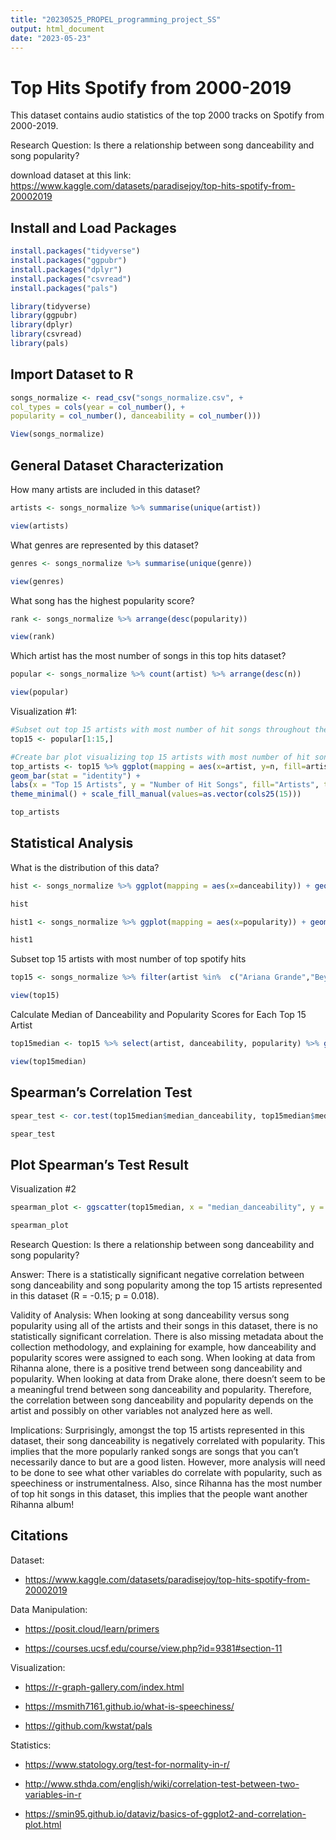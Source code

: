 ```yaml
---
title: "20230525_PROPEL_programming_project_SS"
output: html_document
date: "2023-05-23"
---
```


# **Top Hits Spotify from 2000-2019**

This dataset contains audio statistics of the top 2000 tracks on Spotify from 2000-2019.

Research Question: Is there a relationship between song danceability and song popularity?

download dataset at this link: <https://www.kaggle.com/datasets/paradisejoy/top-hits-spotify-from-20002019>

## Install and Load Packages

```r
install.packages("tidyverse")
install.packages("ggpubr")
install.packages("dplyr")
install.packages("csvread")
install.packages("pals")

library(tidyverse)
library(ggpubr)
library(dplyr)
library(csvread)
library(pals)
```

## Import Dataset to R

```r
songs_normalize <- read_csv("songs_normalize.csv", +     
col_types = cols(year = col_number(), +         
popularity = col_number(), danceability = col_number()))

View(songs_normalize)
```

## General Dataset Characterization

How many artists are included in this dataset?

```r
artists <- songs_normalize %>% summarise(unique(artist))

view(artists)
```

What genres are represented by this dataset?

```r
genres <- songs_normalize %>% summarise(unique(genre))

view(genres)
```

What song has the highest popularity score?

```r
rank <- songs_normalize %>% arrange(desc(popularity))

view(rank)
```

Which artist has the most number of songs in this top hits dataset?

```r
popular <- songs_normalize %>% count(artist) %>% arrange(desc(n))

view(popular)
```

Visualization #1:

```r
#Subset out top 15 artists with most number of hit songs throughout the years
top15 <- popular[1:15,]

#Create bar plot visualizing top 15 artists with most number of hit songs
top_artists <- top15 %>% ggplot(mapping = aes(x=artist, y=n, fill=artist)) +
geom_bar(stat = "identity") +
labs(x = "Top 15 Artists", y = "Number of Hit Songs", fill="Artists", title="Artists with Most Number of Hit Songs on Spotify from 2000-2019") + 
theme_minimal() + scale_fill_manual(values=as.vector(cols25(15)))

top_artists
```

## Statistical Analysis

What is the distribution of this data?

```r
hist <- songs_normalize %>% ggplot(mapping = aes(x=danceability)) + geom_histogram(fill="pink") + theme_minimal()

hist 

hist1 <- songs_normalize %>% ggplot(mapping = aes(x=popularity)) + geom_histogram(fill="purple") + theme_minimal()

hist1
```

Subset top 15 artists with most number of top spotify hits

```r
top15 <- songs_normalize %>% filter(artist %in%  c("Ariana Grande","Beyoncé", "Black Eyed Peas", "Britney Spears", "Calvin Harris", "Chris Brown", "Coldplay", "David Guetta", "Drake", "Eminem", "Kanye West", "Katy Perry", "P!nk", "Rihanna", "Taylor Swift")) %>% select(artist, danceability, popularity)

view(top15)
```

Calculate Median of Danceability and Popularity Scores for Each Top 15 Artist

```r
top15median <- top15 %>% select(artist, danceability, popularity) %>% group_by(artist) %>% mutate(median_danceability = median(danceability)) %>% mutate(median_popularity = median(popularity)) %>% arrange(artist)

view(top15median)
```

## Spearman's Correlation Test

```r
spear_test <- cor.test(top15median$median_danceability, top15median$median_popularity, method = "spearman")

spear_test
```

## Plot Spearman's Test Result

Visualization #2

```r
spearman_plot <- ggscatter(top15median, x = "median_danceability", y = "median_popularity", color = "artist", add = "reg.line", conf.int = TRUE, cor.coef = TRUE, cor.method = "spearman", xlab = "Median Danceability", ylab = "Median Popularity", title = "Spearman's Correlation Plot of Danceability vs. Popularity of the Top 15 Artists' Hit Songs on Spotify from 2000-2019", size=4) + geom_smooth(method = lm, color = "black") + scale_color_manual(values=as.vector(cols25(15))) + theme(legend.position = "right")

spearman_plot
```

Research Question: Is there a relationship between song danceability and song popularity?

Answer: There is a statistically significant negative correlation between song danceability and song popularity among the top 15 artists represented in this dataset (R = -0.15; p = 0.018).

Validity of Analysis: When looking at song danceability versus song popularity using all of the artists and their songs in this dataset, there is no statistically significant correlation. There is also missing metadata about the collection methodology, and explaining for example, how danceability and popularity scores were assigned to each song. When looking at data from Rihanna alone, there is a positive trend between song danceability and popularity. When looking at data from Drake alone, there doesn't seem to be a meaningful trend between song danceability and popularity. Therefore, the correlation between song danceability and popularity depends on the artist and possibly on other variables not analyzed here as well.

Implications: Surprisingly, amongst the top 15 artists represented in this dataset, their song danceability is negatively correlated with popularity. This implies that the more popularly ranked songs are songs that you can't necessarily dance to but are a good listen. However, more analysis will need to be done to see what other variables do correlate with popularity, such as speechiness or instrumentalness. Also, since Rihanna has the most number of top hit songs in this dataset, this implies that the people want another Rihanna album!

## Citations

Dataset:

-   <https://www.kaggle.com/datasets/paradisejoy/top-hits-spotify-from-20002019>

Data Manipulation:

-   <https://posit.cloud/learn/primers>

-   <https://courses.ucsf.edu/course/view.php?id=9381#section-11>

Visualization:

-   <https://r-graph-gallery.com/index.html>

-   <https://msmith7161.github.io/what-is-speechiness/>

-   <https://github.com/kwstat/pals>

Statistics:

-   <https://www.statology.org/test-for-normality-in-r/>

-   <http://www.sthda.com/english/wiki/correlation-test-between-two-variables-in-r>

-   <https://smin95.github.io/dataviz/basics-of-ggplot2-and-correlation-plot.html>
